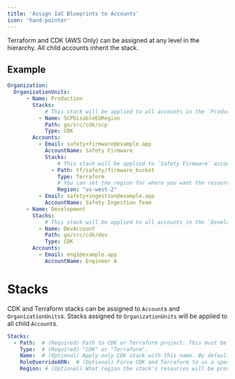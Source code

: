 ```yaml
---
title: 'Assign IaC Blueprints to Accounts'
icon: 'hand-pointer'
---
```


Terraform and CDK (AWS Only) can be assigned at any level in the hierarchy. All child accounts inherit the stack.

## Example
```yml
Organization:
  OrganizationUnits:
      - Name: Production
        Stacks:
            # This stack will be applied to all accounts in the `Production` OU (`Safety Firmware` and `Safety Ingestion Team`).
          - Name: SCPDisableEURegion 
            Path: go/src/cdk/scp
            Type: CDK
        Accounts:
          - Email: safety+firmware@example.app
            AccountName: Safety Firmware
            Stacks:
                # This stack will be applied to `Safety Firmware` account only.
              - Path: tf/safety/firmware_bucket 
                Type: Terraform
                # You can set the region for where you want the resources to be created.
                Region: "us-west-2"
          - Email: safety+ingestion@example.app
            AccountName: Safety Ingestion Team
      - Name: Development
        Stacks:
            # This stack will be applied to all accounts in the `Development` OU (`Engineer A`).
          - Name: DevAccount
            Path: go/src/cdk/dev
            Type: CDK
        Accounts:
          - Email: eng1@example.app
            AccountName: Engineer A
```

# Stacks
CDK and Terraform stacks can be assigned to `Account`s and `OrganizationUnits`s. Stacks assigned to `OrganizationUnits` will be applied to all child `Account`s.

```yaml
Stacks:
  - Path:  # (Required) Path to CDK or Terraform project. This must be a directory.
    Type:  # (Required) "CDK" or "Terraform".
    Name:  # (Optional) Apply only CDK stack with this name. By default, all CDK stacks are applied. (CDK Only)
    RoleOverrideARN:  # (Optional) Force CDK and Terraform to us a specific role when applying a stack. The default role is the account's `AssumeRoleName`.
    Region: # (Optional) What region the stack's resources will be provisioned in.
```
